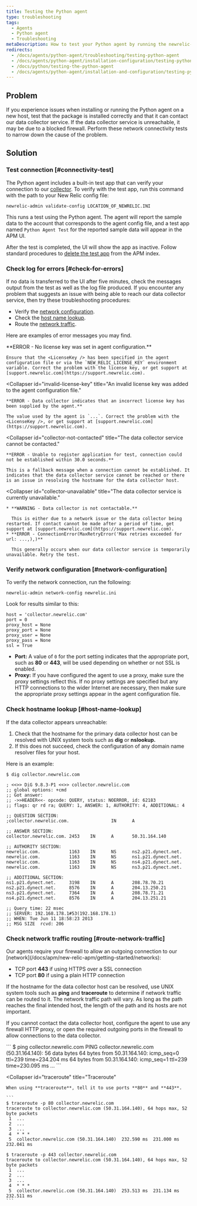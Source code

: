 ```yaml
---
title: Testing the Python agent
type: troubleshooting
tags:
  - Agents
  - Python agent
  - Troubleshooting
metaDescription: How to test your Python agent by running the newrelic-admin validate-config (config file location) command.
redirects:
  - /docs/agents/python-agent/troubleshooting/testing-python-agent
  - /docs/agents/python-agent/installation-configuration/testing-python-agent
  - /docs/python/testing-the-python-agent
  - /docs/agents/python-agent/installation-and-configuration/testing-python-agent
---
```


## Problem

If you experience issues when installing or running the Python agent on a new host, test that the package is installed correctly and that it can contact our data collector service. If the data collector service is unreachable, it may be due to a blocked firewall. Perform these network connectivity tests to narrow down the cause of the problem.

## Solution

### Test connection [#connectivity-test]

The Python agent includes a built-in test app that can verify your connection to our [collector](/docs/accounts-partnerships/education/getting-started-new-relic/glossary#collector). To verify with the test app, run this command with the path to your New Relic config file:

```
newrelic-admin validate-config LOCATION_OF_NEWRELIC.INI
```

This runs a test using the Python agent. The agent will report the sample data to the account that corresponds to the agent config file, and a test app named `Python Agent Test` for the reported sample data will appear in the APM UI.

After the test is completed, the UI will show the app as inactive. Follow standard procedures to [delete the test app](/docs/apm/new-relic-apm/maintenance/remove-applications-servers) from the APM index.

### Check log for errors [#check-for-errors]

If no data is transferred to the UI after five minutes, check the messages output from the test as well as the log file produced. If you encounter any problem that suggests an issue with being able to reach our data collector service, then try these troubleshooting procedures:

* Verify the [network configuration](/docs/agents/python-agent/installation-configuration/testing-python-agent#network-configuration).
* Check the [host name lookup](/docs/agents/python-agent/installation-configuration/testing-python-agent#host-name-lookup).
* Route the [network traffic](/docs/agents/python-agent/installation-configuration/testing-python-agent#network-traffic-routing).

Here are examples of error messages you may find.

<CollapserGroup>
  <Collapser
    id="license-key-not-added"
    title="A license key was not added to the agent configuration file."
  >
    **ERROR - No license key was set in agent configuration.**

    Ensure that the <LicenseKey /> has been specified in the agent configuration file or via the `NEW_RELIC_LICENSE_KEY` environment variable. Correct the problem with the license key, or get support at [support.newrelic.com](https://support.newrelic.com).
  </Collapser>

  <Collapser
    id="invalid-license-key"
    title="An invalid license key was added to the agent configuration file."
  >
    **ERROR - Data collector indicates that an incorrect license key has been supplied by the agent.**

    The value used by the agent is `...`. Correct the problem with the <LicenseKey />, or get support at [support.newrelic.com](https://support.newrelic.com).
  </Collapser>

  <Collapser
    id="collector-not-contacted"
    title="The data collector service cannot be contacted."
  >
    **ERROR - Unable to register application for test, connection could not be established within 30.0 seconds.**

    This is a fallback message when a connection cannot be established. It indicates that the data collector service cannot be reached or there is an issue in resolving the hostname for the data collector host.
  </Collapser>

  <Collapser
    id="collector-unavailable"
    title="The data collector service is currently unavailable."
  >
    * **WARNING - Data collector is not contactable.**

      This is either due to a network issue or the data collector being restarted. If contact cannot be made after a period of time, get support at [support.newrelic.com](https://support.newrelic.com).
    * **ERROR - ConnectionError(MaxRetryError('Max retries exceeded for url: ...,),)**

      This generally occurs when our data collector service is temporarily unavailable. Retry the test.
  </Collapser>
</CollapserGroup>

### Verify network configuration [#network-configuration]

To verify the network connection, run the following:

```
newrelic-admin network-config newrelic.ini
```

Look for results similar to this:

```
host = 'collector.newrelic.com'
port = 0
proxy_host = None
proxy_port = None
proxy_user = None
proxy_pass = None
ssl = True
```

* **Port:** A value of `0` for the port setting indicates that the appropriate port, such as **80** or **443**, will be used depending on whether or not SSL is enabled.
* **Proxy:** If you have configured the agent to use a proxy, make sure the proxy settings reflect this. If no proxy settings are specified but any HTTP connections to the wider Internet are necessary, then make sure the appropriate proxy settings appear in the agent configuration file.

### Check hostname lookup [#host-name-lookup]

If the data collector appears unreachable:

1. Check that the hostname for the primary data collector host can be resolved with UNIX system tools such as **dig** or **nslookup.**
2. If this does not succeed, check the configuration of any domain name resolver files for your host.

Here is an example:

```
$ dig collector.newrelic.com

; <<>> DiG 9.8.3-P1 <<>> collector.newrelic.com
;; global options: +cmd
;; Got answer:
;; ->>HEADER<<- opcode: QUERY, status: NOERROR, id: 62183
;; flags: qr rd ra; QUERY: 1, ANSWER: 1, AUTHORITY: 4, ADDITIONAL: 4

;; QUESTION SECTION:
;collector.newrelic.com.                IN      A

;; ANSWER SECTION:
collector.newrelic.com. 2453    IN      A       50.31.164.140

;; AUTHORITY SECTION:
newrelic.com.           1163    IN      NS      ns2.p21.dynect.net.
newrelic.com.           1163    IN      NS      ns1.p21.dynect.net.
newrelic.com.           1163    IN      NS      ns4.p21.dynect.net.
newrelic.com.           1163    IN      NS      ns3.p21.dynect.net.

;; ADDITIONAL SECTION:
ns1.p21.dynect.net.     3198    IN      A       208.78.70.21
ns2.p21.dynect.net.     8576    IN      A       204.13.250.21
ns3.p21.dynect.net.     7364    IN      A       208.78.71.21
ns4.p21.dynect.net.     8576    IN      A       204.13.251.21

;; Query time: 22 msec
;; SERVER: 192.168.178.1#53(192.168.178.1)
;; WHEN: Tue Jun 11 18:58:23 2013
;; MSG SIZE  rcvd: 206
```

### Check network traffic routing [#route-network-traffic]

<Callout variant="important">
  Our agents require your firewall to allow an outgoing connection to our [network](/docs/apm/new-relic-apm/getting-started/networks):

  * TCP port **443** if using HTTPS over a SSL connection
  * TCP port **80** if using a plain HTTP connection
</Callout>

If the hostname for the data collector host can be resolved, use UNIX system tools such as **ping** and **traceroute** to determine if network traffic can be routed to it. The network traffic path will vary. As long as the path reaches the final intended host, the length of the path and its hosts are not important.

If you cannot contact the data collector host, configure the agent to use any firewall HTTP proxy, or open the required outgoing ports in the firewall to allow connections to the data collector.

<CollapserGroup>
  <Collapser
    id="ping"
    title="Ping"
  >
    ```
    $ ping collector.newrelic.com
    PING collector.newrelic.com (50.31.164.140): 56 data bytes
    64 bytes from 50.31.164.140: icmp_seq=0 ttl=239 time=234.204 ms
    64 bytes from 50.31.164.140: icmp_seq=1 ttl=239 time=230.095 ms
    ...
    ```
  </Collapser>

  <Collapser
    id="traceroute"
    title="Traceroute"
  >
    When using **traceroute**, tell it to use ports **80** and **443**.

    ```
    $ traceroute -p 80 collector.newrelic.com
    traceroute to collector.newrelic.com (50.31.164.140), 64 hops max, 52 byte packets
     1  ...
     2  ...
     3  ...
     4  * * *
     5  collector.newrelic.com (50.31.164.140)  232.590 ms  231.000 ms  232.041 ms

    $ traceroute -p 443 collector.newrelic.com
    traceroute to collector.newrelic.com (50.31.164.140), 64 hops max, 52 byte packets
     1  ...
     2  ...
     3  ...
     4  * * *
     5  collector.newrelic.com (50.31.164.140)  253.513 ms  231.134 ms  232.511 ms
    ```
  </Collapser>
</CollapserGroup>
